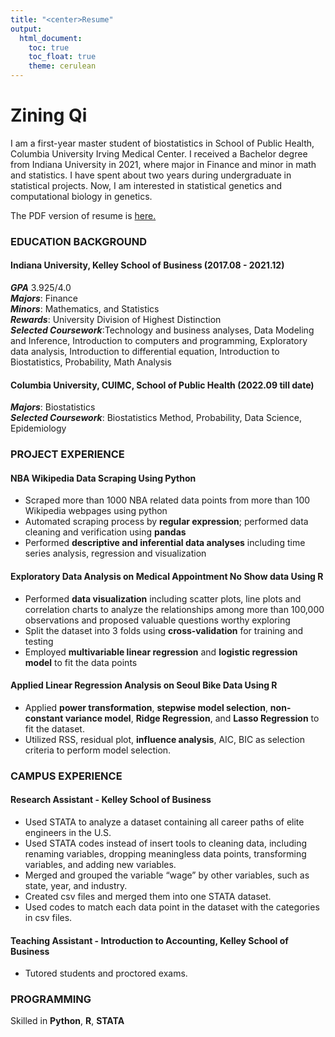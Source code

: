 ```yaml
---
title: "<center>Resume"
output: 
  html_document:
    toc: true
    toc_float: true
    theme: cerulean
---
```


# Zining Qi
I am a first-year master student of biostatistics in School of Public Health, Columbia University Irving Medical Center. I received a Bachelor degree from Indiana University in 2021, where major in Finance and minor in math and statistics. I have spent about two years during undergraduate in statistical projects. Now, I am interested in statistical genetics and computational biology in genetics.    

The PDF version of resume is [here.](https://zq2209.github.io/resume.pdf)

### EDUCATION BACKGROUND
#### Indiana University, Kelley School of Business (2017.08 - 2021.12)   
***GPA*** 3.925/4.0   
***Majors***: Finance    
***Minors***: Mathematics, and Statistics      
***Rewards***: University Division of Highest Distinction   
***Selected Coursework***:Technology and business analyses, Data Modeling and Inference, Introduction to
computers and programming, Exploratory data analysis, Introduction to differential equation, Introduction to Biostatistics, Probability, Math Analysis

#### Columbia University, CUIMC, School of Public Health (2022.09 till date)
***Majors***: Biostatistics   
***Selected Coursework***: Biostatistics Method, Probability, Data Science, Epidemiology

### PROJECT EXPERIENCE
#### NBA Wikipedia Data Scraping Using Python
- Scraped more than 1000 NBA related data points from more than 100 Wikipedia webpages using python
- Automated scraping process by **regular expression**; performed data cleaning and verification using **pandas**  
- Performed **descriptive and inferential data analyses** including time series analysis, regression and visualization

#### Exploratory Data Analysis on Medical Appointment No Show data Using R  
- Performed **data visualization** including scatter plots, line plots and correlation charts to analyze the relationships among more than 100,000 observations and proposed valuable questions worthy exploring
- Split the dataset into 3 folds using **cross-validation** for training and testing
- Employed **multivariable linear regression** and **logistic regression model** to fit the data points

#### Applied Linear Regression Analysis on Seoul Bike Data Using R 
- Applied **power transformation**, **stepwise model selection**, **non-constant variance model**, **Ridge Regression**, and **Lasso Regression** to fit the dataset.
- Utilized RSS, residual plot, **influence analysis**, AIC, BIC as selection criteria to perform model selection.

### CAMPUS EXPERIENCE
#### Research Assistant - Kelley School of Business 
- Used STATA to analyze a dataset containing all career paths of elite engineers in the U.S.
- Used STATA codes instead of insert tools to cleaning data, including renaming variables, dropping meaningless data points, transforming variables, and adding new variables.
- Merged and grouped the variable “wage” by other variables, such as state, year, and industry.
- Created csv files and merged them into one STATA dataset.
- Used codes to match each data point in the dataset with the categories in csv files.

#### Teaching Assistant - Introduction to Accounting, Kelley School of Business
- Tutored students and proctored exams.

### PROGRAMMING
Skilled in **Python**, **R**, **STATA**



